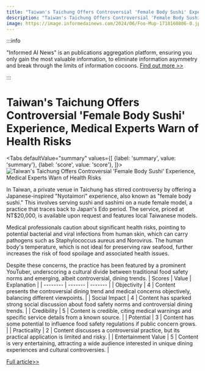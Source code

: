 ```yaml
---
title: "Taiwan's Taichung Offers Controversial 'Female Body Sushi' Experience, Medical Experts Warn of Health Risks"
description: "Taiwan's Taichung Offers Controversial 'Female Body Sushi' Experience, Medical Experts Warn of Health Risks"
image: https://image.informedainews.com/2024/06/Foo-Mup-1718160806-0.jpg
---
```



:::info

"Informed AI News" is an publications aggregation platform, ensuring you only gain the most valuable information, to eliminate information asymmetry and break through the limits of information cocoons.  [Find out more >>](/)

:::

# Taiwan's Taichung Offers Controversial 'Female Body Sushi' Experience, Medical Experts Warn of Health Risks


<Tabs
	defaultValue="summary"
	values={[
	{label: 'summary', value: 'summary'},
	{label: 'score', value: 'score'},
]}>
<TabItem value="summary">
<img
  src="https://image.informedainews.com/2024/06/Foo-Mup-1718160806-0.jpg"
  alt="Taiwan's Taichung Offers Controversial 'Female Body Sushi' Experience, Medical Experts Warn of Health Risks"
/>



In Taiwan, a private venue in Taichung has stirred controversy by offering a Japanese-inspired "Nyotaimori" experience, also known as "female body sushi." This involves serving sushi and sashimi on a nude female model, a practice that traces back to Japan's Edo period. The service, priced at NT$20,000, is available upon request and features local Taiwanese models.

Medical professionals caution about significant health risks, pointing to potential bacterial and viral infections from human skin, which can carry pathogens such as Staphylococcus aureus and Norovirus. The human body's temperature, which is not ideal for preserving raw seafood, further increases the risk of food spoilage and associated health issues.

Despite these concerns, the practice has been featured by a prominent YouTuber, underscoring a cultural divide between traditional food safety norms and emerging, albeit controversial, dining trends.
</TabItem>
<TabItem value="score">
	| Scores     | Value   | Explanation |
	| -------- | ------- | ------- |
	| Objectivity  | 4    | Content presents the controversial dining trend and medical concerns objectively, balancing different viewpoints.    |
	| Social Impact | 4     | Content has sparked strong social discussion about food safety norms and controversial dining trends.    |
	| Credibility    | 5    | Content is credible, citing medical warnings and specific service details from a known source.    |
	| Potential    | 3    | Content has some potential to influence food safety regulations if public concern grows.    |
	| Practicality    | 2    | Content discusses a controversial practice, but its practical application is limited and risky.    |
	| Entertainment Value    | 5    | Content is very entertaining, attracting a wide audience interested in unique dining experiences and cultural controversies.    |
</TabItem>
</Tabs>

[Full article>>](https://today.line.me/tw/v2/article/MLgEz2a)
